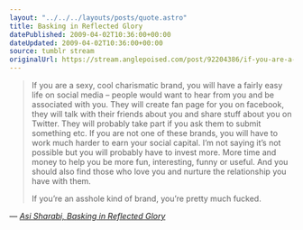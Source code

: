 ```yaml
---
layout: "../../../layouts/posts/quote.astro"
title: Basking in Reflected Glory
datePublished: 2009-04-02T10:36:00+00:00
dateUpdated: 2009-04-02T10:36:00+00:00
source: tumblr stream
originalUrl: https://stream.anglepoised.com/post/92204386/if-you-are-a-sexy-cool-charismatic-brand-you
---
```


> If you are a sexy, cool charismatic brand, you will have a fairly easy life on social media &#8211; people would want to hear from you and be associated with you. They will create fan page for you on facebook, they will talk with their friends about you and share stuff about you on Twitter. They will probably take part if you ask them to submit something etc. If you are not one of these brands, you will have to work much harder to earn your social capital. I’m not saying it’s not possible but you will probably have to invest more. More time and money to help you be more fun, interesting, funny or useful. And you should also find those who love you and nurture the relationship you have with them.
>
> If you’re an asshole kind of brand, you’re pretty much fucked.

— <cite>[Asi Sharabi, _Basking in Reflected Glory_](http://no-mans-blog.com/2009/04/02/eg-twitter/)</cite>
